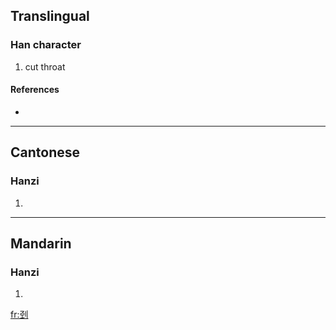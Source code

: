 {{also|剄}}
==Translingual==

===Han character===
{{Han char|rn=18|rad=刀|as=05|sn=7|four=|canj=弓一中弓 (NMLN)}}

# cut throat

====References====
* {{Han ref|kx=0138.281|hdz=10332.020|uh=522D|ud=21037}}

----

==Cantonese==

===Hanzi===
{{yue-hanzi|jyut=|y=ging2}}

# {{defn|Cantonese}}

----

==Mandarin==

===Hanzi===
{{cmn-hanzi|tra=剄|pin=[[jǐng]] ([[jing3]])|wg=ching<sup>3</sup>}}

# {{defn|Mandarin}}

[[fr:刭]]